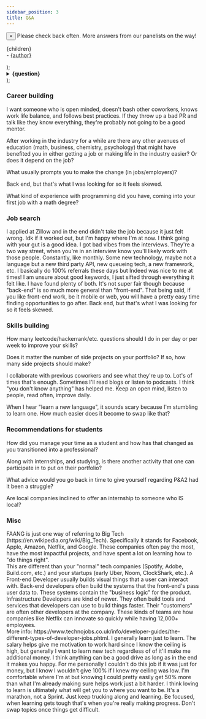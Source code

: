 ```yaml
---
sidebar_position: 3
title: Q&A
---
```


<div className="alert alert--info" role="alert">
  <button aria-label="Close" className="clean-btn close" type="button">
    <span aria-hidden="true">×</span>
  </button>
  Please check back often. More answers from our panelists on the way!
</div>

  <p>
    {children}
    <br />
    - <a href={authorLink}>{author}</a>
  </p>
);

  <details>
    <summary>
      <strong>{question}</strong>
    </summary>
    {children}
  </details>
);

### Career building

<QuestionAnswer question="What do you look for in a mentor?">
    <Answer author="Travis W." authorLink="/docs/fall-2021/panelists#travis">
        I want someone who is open minded, doesn't bash other coworkers, knows work life balance, and follows best
        practices. If they throw up a bad PR and talk like they know everything, they're probably not going to be a
        good mentor.
    </Answer>
</QuestionAnswer>

After working in the industry for a while are there any other avenues of education (math, business, chemistry, psychology) that might have benefited you in either getting a job or making life in the industry easier? Or does it depend on the job?

What usually prompts you to make the change (in jobs/employers)?

<QuestionAnswer question="Do you often have to learn a completely new language/framework at a new job?">
    <Answer author="Travis W." authorLink="/docs/fall-2021/panelists#travis">
        Back end, but that's what I was looking for so it feels skewed.
    </Answer>
</QuestionAnswer>

What kind of experience with programming did you have, coming into your first job with a math degree?

### Job search

<QuestionAnswer question="Is there any job you wanted to apply for but at the end you thought that it's probably not the best idea?">
    <Answer author="Travis W." authorLink="/docs/fall-2021/panelists#travis">
        I applied at Zillow and in the end didn't take the job because it just felt wrong. Idk if it worked out, but
        I'm happy where I'm at now. I think going with your gut is a good idea. I got bad vibes from the interviews.
        They're a two way street, when you're in an interview know you'll likely work with those people.
    </Answer>
</QuestionAnswer>

<QuestionAnswer question="Do most people in this industry move from job to job frequently?">
    <Answer author="Travis W." authorLink="/docs/fall-2021/panelists#travis">
        Constantly, like monthly. Some new technology, maybe not a language but a new third party API, new queueing
        tech, a new framework, etc.
    </Answer>
</QuestionAnswer>

<QuestionAnswer question="What websites what you look for a early first job? What keywords would type to look for time jobs? Do I type like 'junior software dev jobs' or something like that?">
    <Answer author="Travis W." authorLink="/docs/fall-2021/panelists#travis">
        I basically do 100% referrals these days but Indeed was nice to me at times! I am unsure about good keywords,
        I just sifted through everything it felt like.
    </Answer>
</QuestionAnswer>


<QuestionAnswer question="From your experiences in looking for jobs, have you found more front-end or back-end jobs in demand?">
    <Answer author="James K." authorLink="/docs/fall-2021/panelists#james">
        I have found plenty of both. It's not super fair though because "back-end" is so much more general than
        "front-end". That being said, if you like front-end work, be it mobile or web, you will have a pretty easy time
        finding opportunities to go after.
    </Answer>
    <Answer author="Travis W." authorLink="/docs/fall-2021/panelists#travis">
        Back end, but that's what I was looking for so it feels skewed.
    </Answer>
</QuestionAnswer>


### Skills building

How many leetcode/hackerrank/etc. questions should I do in per day or per week to improve your skills?

Does it matter the number of side projects on your portfolio? If so, how many side projects should make?

<QuestionAnswer question="What’s your strategy to stay up to date on the latest development in the industry?">
    <Answer author="Travis W." authorLink="/docs/fall-2021/panelists#travis">
        I collaborate with previous coworkers and see what they're up to. Lot's of times that's enough. Sometimes I'll
        read blogs or listen to podcasts.
    </Answer>
</QuestionAnswer>

<QuestionAnswer question="Best mindset needed to hone your craft? What principles do you keep for this?">
    <Answer author="Travis W." authorLink="/docs/fall-2021/panelists#travis">
        I think "you don't know anything" has helped me. Keep an open mind, listen to people, read often, improve daily.
    </Answer>
</QuestionAnswer>

When I hear "learn a new language", it sounds scary because I'm stumbling to learn one. How much easier does it become to swap like that?

### Recommendations for students

How did you manage your time as a student and how has that changed as you transitioned into a professional?

Along with internships, and studying, is there another activity that one can participate in to put on their portfolio?

What advice would you go back in time to give yourself regarding P&A2 had it been a struggle?

Are local companies inclined to offer an internship to someone who IS local?

### Misc

<QuestionAnswer question="What are the FAANG companies?">
    <Answer author="James K." authorLink="/docs/fall-2021/panelists#james">
        FAANG is just one way of referring to Big Tech (https://en.wikipedia.org/wiki/Big_Tech). Specifically it stands
        for Facebook, Apple, Amazon, Netflix, and Google. These companies often pay the most, have the most impactful
        projects, and have spent a lot on learning how to "do things right".
        <br />
        This are different than your "normal" tech companies (Spotify, Adobe, Build.com, etc.) and your startups (early
        Uber, Noom, ClockShark, etc.).
    </Answer>
</QuestionAnswer>


<QuestionAnswer question="What do 'front-end', 'back-end', and 'infrastructure' mean?">
    <Answer author="James K." authorLink="/docs/fall-2021/panelists#james">
        A Front-end Developer usually builds visual things that a user can interact with. Back-end developers often
        build the systems that the front-end's pass user data to. These systems contain the "business logic" for the
        product. Infrastructure Developers are kind of newer. They often build tools and services that developers can
        use to build things faster. Their "customers" are often other developers at the company. These kinds of teams
        are how companies like Netflix can innovate so quickly while having 12,000+ employees.
        <br />
        More info: https://www.technojobs.co.uk/info/developer-guides/the-different-types-of-developer-jobs.phtml.
    </Answer>
</QuestionAnswer>


<QuestionAnswer question="How much does making a salary change your drive compared to college life?">
    <Answer author="Travis W." authorLink="/docs/fall-2021/panelists#travis">
        I generally learn just to learn. The salary helps give me motivation to work hard since I know the ceiling is
        high, but generally I want to learn new tech regardless of of it'll make me additional money.
    </Answer>
</QuestionAnswer>

<QuestionAnswer question="Isn't money, the 'worst' drive? You can make decent amount of money in other spheres. The way we feel about the money (salary) might be different in a few years right?">
    <Answer author="Travis W." authorLink="/docs/fall-2021/panelists#travis">
        I think anything can be a good drive as long as in the end it makes you happy. For me personally I couldn't do
        this job if it was just for money, but I know I wouldn't give 100% if I knew my ceiling was low. I'm comfortable
        where I'm at but knowing I could pretty easily get 50% more than what I'm already making sure helps work just a
        bit harder.
    </Answer>
</QuestionAnswer>

<QuestionAnswer question="Any specific advice for us older kids (I’m 43) who is just now switching careers to dev?  I’m really passionate about programming and I LOVE learning it.">
    <Answer author="Travis W." authorLink="/docs/fall-2021/panelists#travis">
        I think loving to learn is ultimately what will get you to where you want to be. It's a marathon, not a Sprint.
        Just keep trucking along and learning. Be focused, when learning gets tough that's when you're really making
        progress. Don't swap topics once things get difficult.
    </Answer>
</QuestionAnswer>
